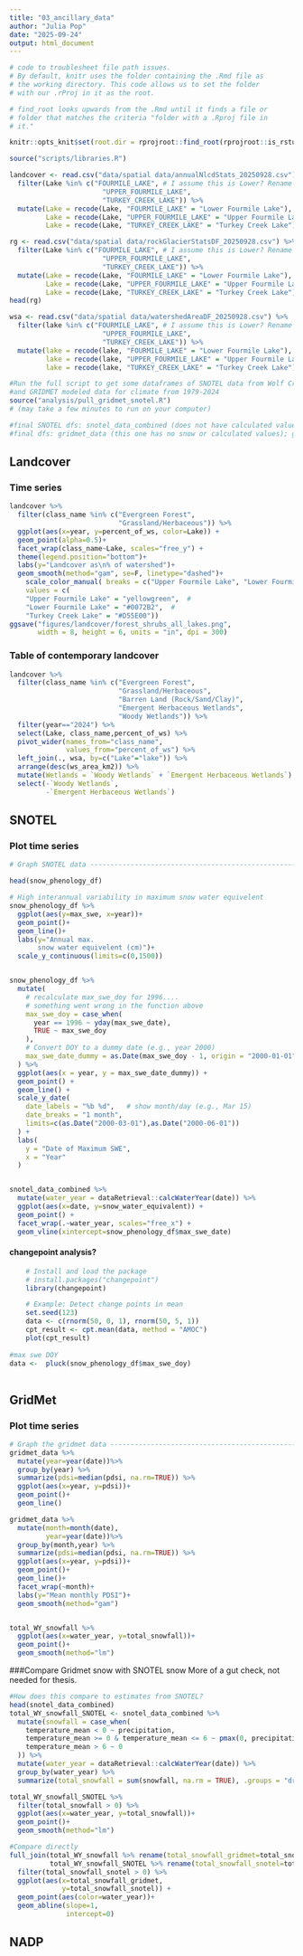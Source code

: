 ```yaml
---
title: "03_ancillary_data"
author: "Julia Pop"
date: "2025-09-24"
output: html_document
---
```


```r
# code to troublesheet file path issues. 
# By default, knitr uses the folder containing the .Rmd file as
# the working directory. This code allows us to set the folder
# with our .rProj in it as the root. 

# find_root looks upwards from the .Rmd until it finds a file or
# folder that matches the criteria "folder with a .Rproj file in
# it."

knitr::opts_knit$set(root.dir = rprojroot::find_root(rprojroot::is_rstudio_project))
```

```r
source("scripts/libraries.R")

landcover <- read.csv("data/spatial data/annualNlcdStats_20250928.csv") %>%
  filter(Lake %in% c("FOURMILE_LAKE", # I assume this is Lower? Rename this
                       "UPPER_FOURMILE_LAKE",
                       "TURKEY_CREEK_LAKE")) %>%
  mutate(Lake = recode(Lake, "FOURMILE_LAKE" = "Lower Fourmile Lake"),
         Lake = recode(Lake, "UPPER_FOURMILE_LAKE" = "Upper Fourmile Lake"),
         Lake = recode(Lake, "TURKEY_CREEK_LAKE" = "Turkey Creek Lake"))

rg <- read.csv("data/spatial data/rockGlacierStatsDF_20250928.csv") %>%
  filter(Lake %in% c("FOURMILE_LAKE", # I assume this is Lower? Rename this
                       "UPPER_FOURMILE_LAKE",
                       "TURKEY_CREEK_LAKE")) %>%
  mutate(Lake = recode(Lake, "FOURMILE_LAKE" = "Lower Fourmile Lake"),
         Lake = recode(Lake, "UPPER_FOURMILE_LAKE" = "Upper Fourmile Lake"),
         Lake = recode(Lake, "TURKEY_CREEK_LAKE" = "Turkey Creek Lake"))
head(rg)

wsa <- read.csv("data/spatial data/watershedAreaDF_20250928.csv") %>%
  filter(lake %in% c("FOURMILE_LAKE", # I assume this is Lower? Rename this
                       "UPPER_FOURMILE_LAKE",
                       "TURKEY_CREEK_LAKE")) %>%
  mutate(lake = recode(lake, "FOURMILE_LAKE" = "Lower Fourmile Lake"),
         lake = recode(lake, "UPPER_FOURMILE_LAKE" = "Upper Fourmile Lake"),
         lake = recode(lake, "TURKEY_CREEK_LAKE" = "Turkey Creek Lake"))

#Run the full script to get some dataframes of SNOTEL data from Wolf Creek Pass
#and GRIDMET modeled data for climate from 1979-2024
source("analysis/pull_gridmet_snotel.R")
# (may take a few minutes to run on your computer)

#final SNOTEL dfs: snotel_data_combined (does not have calculated values, just raw) and snow_phenology_df (has calculated values)
#final dfs: gridmet_data (this one has no snow or calculated values); gridmet_data_snow (has snow estimated from precip and temp, and mean temp estimated from min/max); total_WY_snowfall (just estimated snowfall for each water year/site)


``` 

## Landcover

### Time series   
```r
landcover %>%
  filter(class_name %in% c("Evergreen Forest",
                           "Grassland/Herbaceous")) %>%
  ggplot(aes(x=year, y=percent_of_ws, color=Lake)) +
  geom_point(alpha=0.5)+
  facet_wrap(class_name~Lake, scales="free_y") +
  theme(legend.position="bottom")+
  labs(y="Landcover as\n% of watershed")+
  geom_smooth(method="gam", se=F, linetype="dashed")+
    scale_color_manual( breaks = c("Upper Fourmile Lake", "Lower Fourmile Lake", "Turkey Creek Lake"), 
    values = c( 
    "Upper Fourmile Lake" = "yellowgreen",  # 
    "Lower Fourmile Lake" = "#0072B2",  # 
    "Turkey Creek Lake" = "#D55E00"))
ggsave("figures/landcover/forest_shrubs_all_lakes.png",
       width = 8, height = 6, units = "in", dpi = 300)
```

###  Table of contemporary landcover
```r

landcover %>%
  filter(class_name %in% c("Evergreen Forest",
                           "Grassland/Herbaceous",
                           "Barren Land (Rock/Sand/Clay)",
                           "Emergent Herbaceous Wetlands",
                           "Woody Wetlands")) %>%
  filter(year=="2024") %>%
  select(Lake, class_name,percent_of_ws) %>%
  pivot_wider(names_from="class_name",
              values_from="percent_of_ws") %>%
  left_join(., wsa, by=c("Lake"="lake")) %>%
  arrange(desc(ws_area_km2)) %>%
  mutate(Wetlands = `Woody Wetlands` + `Emergent Herbaceous Wetlands`) %>% #combine categories
  select(-`Woody Wetlands`,
         -`Emergent Herbaceous Wetlands`)

```

## SNOTEL
### Plot time series

```r

# Graph SNOTEL data -------------------------------------------------------

head(snow_phenology_df)

# High interannual variability in maximum snow water equivelent
snow_phenology_df %>%
  ggplot(aes(y=max_swe, x=year))+
  geom_point()+
  geom_line()+
  labs(y="Annual max.
       snow water equivelent (cm)")+
  scale_y_continuous(limits=c(0,1500))


snow_phenology_df %>%
  mutate(
    # recalculate max_swe_doy for 1996.... 
    # something went wrong in the function above
    max_swe_doy = case_when(
      year == 1996 ~ yday(max_swe_date),
      TRUE ~ max_swe_doy
    ),
    # Convert DOY to a dummy date (e.g., year 2000)
    max_swe_date_dummy = as.Date(max_swe_doy - 1, origin = "2000-01-01")
  ) %>%
  ggplot(aes(x = year, y = max_swe_date_dummy)) +
  geom_point() +
  geom_line() +
  scale_y_date(
    date_labels = "%b %d",   # show month/day (e.g., Mar 15)
    date_breaks = "1 month",
    limits=c(as.Date("2000-03-01"),as.Date("2000-06-01"))
  ) +
  labs(
    y = "Date of Maximum SWE",
    x = "Year"
  ) 


snotel_data_combined %>%
  mutate(water_year = dataRetrieval::calcWaterYear(date)) %>%
  ggplot(aes(x=date, y=snow_water_equivalent)) +
  geom_point() +
  facet_wrap(.~water_year, scales="free_x") +
  geom_vline(xintercept=snow_phenology_df$max_swe_date) 

```

#### changepoint analysis?
```r
    # Install and load the package
    # install.packages("changepoint")
    library(changepoint)

    # Example: Detect change points in mean
    set.seed(123)
    data <- c(rnorm(50, 0, 1), rnorm(50, 5, 1))
    cpt_result <- cpt.mean(data, method = "AMOC")
    plot(cpt_result)
    
#max swe DOY
data <-  pluck(snow_phenology_df$max_swe_doy)
    
```
    
## GridMet
### Plot time series
```r

# Graph the gridmet data --------------------------------------------------
gridmet_data %>%
  mutate(year=year(date))%>%
  group_by(year) %>%
  summarize(pdsi=median(pdsi, na.rm=TRUE)) %>%
  ggplot(aes(x=year, y=pdsi))+
  geom_point()+
  geom_line()

gridmet_data %>%
  mutate(month=month(date),
         year=year(date))%>%
  group_by(month,year) %>%
  summarize(pdsi=median(pdsi, na.rm=TRUE)) %>%
  ggplot(aes(x=year, y=pdsi))+
  geom_point()+
  geom_line()+
  facet_wrap(~month)+
  labs(y="Mean monthly PDSI")+
  geom_smooth(method="gam")


total_WY_snowfall %>%
  ggplot(aes(x=water_year, y=total_snowfall))+
  geom_point()+
  geom_smooth(method="lm")


```

###Compare Gridmet snow with SNOTEL snow
More of a gut check, not needed for thesis.

```r
#How does this compare to estimates from SNOTEL?
head(snotel_data_combined)
total_WY_snowfall_SNOTEL <- snotel_data_combined %>%
  mutate(snowfall = case_when(
    temperature_mean < 0 ~ precipitation,
    temperature_mean >= 0 & temperature_mean <= 6 ~ pmax(0, precipitation - 0.1678 * temperature_mean), 
    temperature_mean > 6 ~ 0
  )) %>%
  mutate(water_year = dataRetrieval::calcWaterYear(date)) %>%
  group_by(water_year) %>%
  summarize(total_snowfall = sum(snowfall, na.rm = TRUE), .groups = "drop")

total_WY_snowfall_SNOTEL %>%
  filter(total_snowfall > 0) %>%
  ggplot(aes(x=water_year, y=total_snowfall))+
  geom_point()+
  geom_smooth(method="lm")

#Compare directly
full_join(total_WY_snowfall %>% rename(total_snowfall_gridmet=total_snowfall),
          total_WY_snowfall_SNOTEL %>% rename(total_snowfall_snotel=total_snowfall)) %>%
  filter(total_snowfall_snotel > 0) %>%
  ggplot(aes(x=total_snowfall_gridmet,
             y=total_snowfall_snotel)) +
  geom_point(aes(color=water_year))+
  geom_abline(slope=1,
              intercept=0)

```
## NADP 
